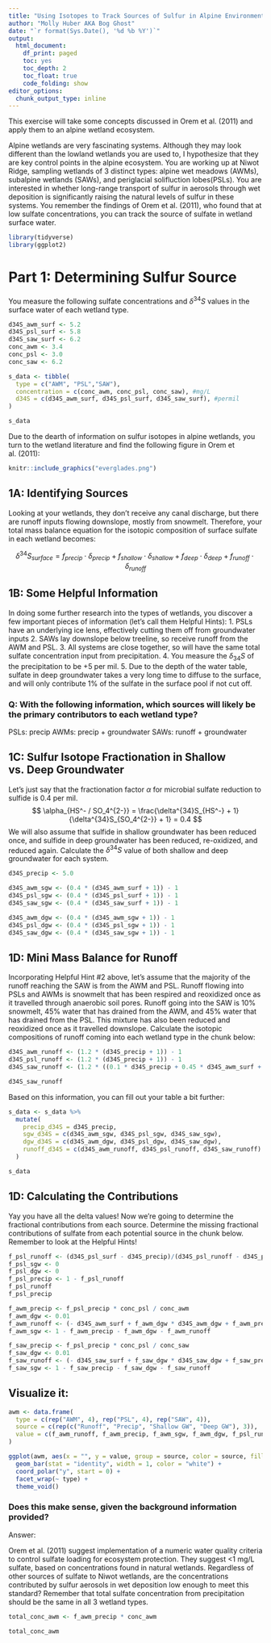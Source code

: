 ```yaml
---
title: "Using Isotopes to Track Sources of Sulfur in Alpine Environments"
author: "Molly Huber AKA Bog Ghost"
date: "`r format(Sys.Date(), '%d %b %Y')`"
output:
  html_document: 
    df_print: paged
    toc: yes
    toc_depth: 2
    toc_float: true
    code_folding: show
editor_options:
  chunk_output_type: inline
---
```


This exercise will take some concepts discussed in Orem et al. (2011) and apply them to an alpine wetland ecosystem.

Alpine wetlands are very fascinating systems. Although they may look different than the lowland wetlands you are used to, I hypothesize that they are key control points in the alpine ecosystem. You are working up at Niwot Ridge, sampling wetlands of 3 distinct types: alpine wet meadows (AWMs), subalpine wetlands (SAWs), and periglacial solifluction lobes(PSLs). You are interested in whether long-range transport of sulfur in aerosols through wet deposition is significantly raising the natural levels of sulfur in these systems. You remember the findings of Orem et al. (2011), who found that at low sulfate concentrations, you can track the source of sulfate in wetland surface water. 

```r
library(tidyverse)
library(ggplot2)
```

# Part 1: Determining Sulfur Source

You measure the following sulfate concentrations and $\delta^{34}S$ values in the surface water of each wetland type. 
```r
d34S_awm_surf <- 5.2
d34S_psl_surf <- 5.8
d34S_saw_surf <- 6.2
conc_awm <- 3.4
conc_psl <- 3.0
conc_saw <- 6.2

s_data <- tibble(
  type = c("AWM", "PSL","SAW"),
  concentration = c(conc_awm, conc_psl, conc_saw), #mg/L
  d34S = c(d34S_awm_surf, d34S_psl_surf, d34S_saw_surf), #permil
)

s_data
```

Due to the dearth of information on sulfur isotopes in alpine wetlands, you turn to the wetland literature and find the following figure in Orem et al. (2011):

```r
knitr::include_graphics("everglades.png")
```

## 1A: Identifying Sources

Looking at your wetlands, they don't receive any canal discharge, but there are runoff inputs flowing downslope, mostly from snowmelt. Therefore, your total mass balance equation for the isotopic composition of surface sulfate in each wetland becomes:

$$
\delta^{34}S_{surface} = f_{precip} \cdot \delta_{precip} + f_{shallow} \cdot \delta_{shallow} + f_{deep} \cdot \delta_{deep} + f_{runoff} \cdot \delta_{runoff}
$$

## 1B: Some Helpful Information

In doing some further research into the types of wetlands, you discover a few important pieces of information (let's call them Helpful Hints):
1. PSLs have an underlying ice lens, effectively cutting them off from groundwater inputs
2. SAWs lay downslope below treeline, so receive runoff from the AWM and PSL.
3. All systems are close together, so will have the same total sulfate concentration input from precipitation.
4. You measure the $\delta_{34}S$ of the precipitation to be +5 per mil. 
5. Due to the depth of the water table, sulfate in deep groundwater takes a very long time to diffuse to the surface, and will only contribute 1% of the sulfate in the surface pool if not cut off.

### Q: With the following information, which sources will likely be the primary contributors to each wetland type?
  PSLs: precip
  AWMs: precip + groundwater
  SAWs: runoff + groundwater
  
## 1C: Sulfur Isotope Fractionation in Shallow vs. Deep Groundwater

Let's just say that the fractionation factor $\alpha$ for microbial sulfate reduction to sulfide is 0.4 per mil. 
$$
\alpha_{HS^- / SO_4^{2-}} = \frac{\delta^{34}S_{HS^-} + 1}{\delta^{34}S_{SO_4^{2-}} + 1} = 0.4
$$
We will also assume that sulfide in shallow groundwater has been reduced once, and sulfide in deep groundwater has been reduced, re-oxidized, and reduced again. Calculate the $\delta^{34}S$ value of both shallow and deep groundwater for each system.

```r
d34S_precip <- 5.0

d34S_awm_sgw <- (0.4 * (d34S_awm_surf + 1)) - 1
d34S_psl_sgw <- (0.4 * (d34S_psl_surf + 1)) - 1
d34S_saw_sgw <- (0.4 * (d34S_saw_surf + 1)) - 1

d34S_awm_dgw <- (0.4 * (d34S_awm_sgw + 1)) - 1
d34S_psl_dgw <- (0.4 * (d34S_psl_sgw + 1)) - 1
d34S_saw_dgw <- (0.4 * (d34S_saw_sgw + 1)) - 1
```

## 1D: Mini Mass Balance for Runoff

Incorporating Helpful Hint #2 above, let's assume that the majority of the runoff reaching the SAW is from the AWM and PSL. Runoff flowing into PSLs and AWMs is snowmelt that has been respired and reoxidized once as it travelled through anaerobic soil pores. Runoff going into the SAW is 10% snowmelt, 45% water that has drained from the AWM, and 45% water that has drained from the PSL. This mixture has also been reduced and reoxidized once as it travelled downslope. Calculate the isotopic compositions of runoff coming into each wetland type in the chunk below: 

```r
d34S_awm_runoff <- (1.2 * (d34S_precip + 1)) - 1
d34S_psl_runoff <- (1.2 * (d34S_precip + 1)) - 1
d34S_saw_runoff <- (1.2 * ((0.1 * d34S_precip + 0.45 * d34S_awm_surf + 0.45 * d34S_psl_surf) + 1)) - 1

d34S_saw_runoff
```


Based on this information, you can fill out your table a bit further:

```r
s_data <- s_data %>%
  mutate(
    precip_d34S = d34S_precip,
    sgw_d34S = c(d34S_awm_sgw, d34S_psl_sgw, d34S_saw_sgw), 
    dgw_d34S = c(d34S_awm_dgw, d34S_psl_dgw, d34S_saw_dgw),
    runoff_d34S = c(d34S_awm_runoff, d34S_psl_runoff, d34S_saw_runoff)
  )

s_data
```
  
## 1D: Calculating the Contributions

Yay you have all the delta values! Now we're going to determine the fractional contributions from each source.
Determine the missing fractional contributions of sulfate from each potential source in the chunk below. Remember to look at the Helpful Hints!

```r
f_psl_runoff <- (d34S_psl_surf - d34S_precip)/(d34S_psl_runoff - d34S_precip)
f_psl_sgw <- 0
f_psl_dgw <- 0
f_psl_precip <- 1 - f_psl_runoff
f_psl_runoff
f_psl_precip

f_awm_precip <- f_psl_precip * conc_psl / conc_awm
f_awm_dgw <- 0.01
f_awm_runoff <- (- d34S_awm_surf + f_awm_dgw * d34S_awm_dgw + f_awm_precip * d34S_precip + (1 - f_awm_dgw - f_awm_precip) * d34S_awm_sgw) / (d34S_awm_sgw - d34S_awm_runoff)
f_awm_sgw <- 1 - f_awm_precip - f_awm_dgw - f_awm_runoff

f_saw_precip <- f_psl_precip * conc_psl / conc_saw
f_saw_dgw <- 0.01
f_saw_runoff <- (- d34S_saw_surf + f_saw_dgw * d34S_saw_dgw + f_saw_precip * d34S_precip + (1 - f_saw_dgw - f_saw_precip) * d34S_saw_sgw) / (d34S_saw_sgw - d34S_saw_runoff)
f_saw_sgw <- 1 - f_saw_precip - f_saw_dgw - f_saw_runoff
```


## Visualize it:
```r
awm <- data.frame(
  type = c(rep("AWM", 4), rep("PSL", 4), rep("SAW", 4)),
  source = c(rep(c("Runoff", "Precip", "Shallow GW", "Deep GW"), 3)),
  value = c(f_awm_runoff, f_awm_precip, f_awm_sgw, f_awm_dgw, f_psl_runoff, f_psl_precip, f_psl_sgw, f_psl_dgw, f_saw_runoff, f_saw_precip, f_saw_sgw, f_saw_dgw)
)

ggplot(awm, aes(x = "", y = value, group = source, color = source, fill = source)) +
  geom_bar(stat = "identity", width = 1, color = "white") +
  coord_polar("y", start = 0) +
  facet_wrap(~ type) +
  theme_void()
```

### Does this make sense, given the background information provided?

Answer:

Orem et al. (2011) suggest implementation of a numeric water quality criteria to control sulfate loading for ecosystem protection. They suggest <1 mg/L sulfate, based on concentrations found in natural wetlands. Regardless of other sources of sulfate to Niwot wetlands, are the concentrations contributed by sulfur aerosols in wet deposition low enough to meet this standard? Remember that total sulfate concentration from precipitation should be the same in all 3 wetland types.

```r
total_conc_awm <- f_awm_precip * conc_awm

total_conc_awm
```


